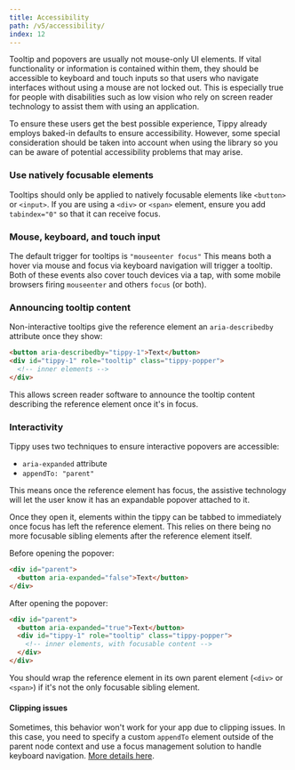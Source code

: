 ```yaml
---
title: Accessibility
path: /v5/accessibility/
index: 12
---
```


Tooltip and popovers are usually not mouse-only UI elements. If vital
functionality or information is contained within them, they should be accessible
to keyboard and touch inputs so that users who navigate interfaces without using
a mouse are not locked out. This is especially true for people with disabilities
such as low vision who rely on screen reader technology to assist them with
using an application.

To ensure these users get the best possible experience, Tippy already employs
baked-in defaults to ensure accessibility. However, some special consideration
should be taken into account when using the library so you can be aware of
potential accessibility problems that may arise.

### Use natively focusable elements

Tooltips should only be applied to natively focusable elements like `<button>`
or `<input>`. If you are using a `<div>` or `<span>` element, ensure you add
`tabindex="0"` so that it can receive focus.

### Mouse, keyboard, and touch input

The default trigger for tooltips is `"mouseenter focus"` This means both a hover
via mouse and focus via keyboard navigation will trigger a tooltip. Both of
these events also cover touch devices via a tap, with some mobile browsers
firing `mouseenter` and others `focus` (or both).

### Announcing tooltip content

Non-interactive tooltips give the reference element an `aria-describedby`
attribute once they show:

```html
<button aria-describedby="tippy-1">Text</button>
<div id="tippy-1" role="tooltip" class="tippy-popper">
  <!-- inner elements -->
</div>
```

This allows screen reader software to announce the tooltip content describing
the reference element once it's in focus.

### Interactivity

Tippy uses two techniques to ensure interactive popovers are accessible:

- `aria-expanded` attribute
- `appendTo: "parent"`

This means once the reference element has focus, the assistive technology will
let the user know it has an expandable popover attached to it.

Once they open it, elements within the tippy can be tabbed to immediately once
focus has left the reference element. This relies on there being no more
focusable sibling elements after the reference element itself.

Before opening the popover:

```html
<div id="parent">
  <button aria-expanded="false">Text</button>
</div>
```

After opening the popover:

```html
<div id="parent">
  <button aria-expanded="true">Text</button>
  <div id="tippy-1" role="tooltip" class="tippy-popper">
    <!-- inner elements, with focusable content -->
  </div>
</div>
```

You should wrap the reference element in its own parent element (`<div>` or
`<span>`) if it's not the only focusable sibling element.

#### Clipping issues

Sometimes, this behavior won't work for your app due to clipping issues. In this
case, you need to specify a custom `appendTo` element outside of the parent node
context and use a focus management solution to handle keyboard navigation.
[More details here](/faq/#my-tooltip-appears-cut-off-or-is-not-showing-at-all).
